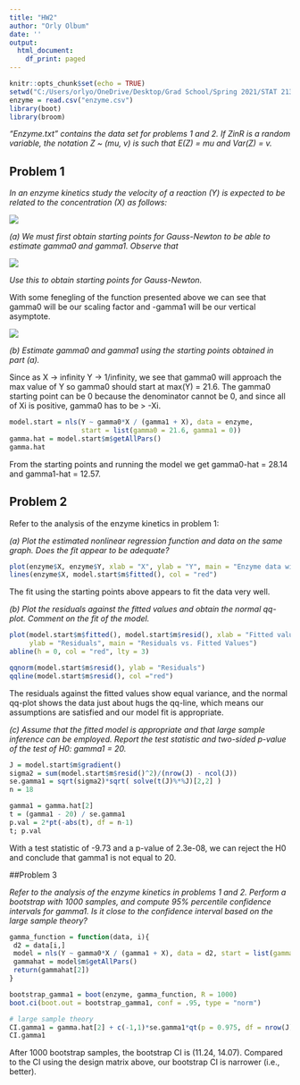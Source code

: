 ---
title: "HW2"
author: "Orly Olbum"
date: ''
output:
  html_document:
    df_print: paged
---

```{r setup, include = FALSE}
knitr::opts_chunk$set(echo = TRUE)
setwd("C:/Users/orlyo/OneDrive/Desktop/Grad School/Spring 2021/STAT 2132 - Applied Stat. Methods 2/Homeworks/HW2")
enzyme = read.csv("enzyme.csv")
library(boot)
library(broom)
```

*"Enzyme.txt" contains the data set for problems 1 and 2. If ZinR is a random variable, the notation Z ~ (mu, v) is such that E(Z) = mu and Var(Z) = v.*

## Problem 1

*In an enzyme kinetics study the velocity of a reaction (Y) is expected to be related to the concentration (X) as follows:*

![](prob1.png)

*(a) We must first obtain starting points for Gauss-Newton to be able to estimate gamma0 and gamma1. Observe that*

![](prob1a.png)

*Use this to obtain starting points for Gauss-Newton.*  

With some fenegling of the function presented above we can see that gamma0 will be our scaling factor and -gamma1 will be our vertical asymptote.

![](hw1a.jpg)

*(b) Estimate gamma0 and gamma1 using the starting points obtained in part (a).*

Since as X ->  infinity Y -> 1/infinity, we see that gamma0 will approach the max value of Y so gamma0 should start at max(Y) = 21.6. The gamma0 starting point can be 0 because the denominator cannot be 0, and since all of Xi is positive, gamma0 has to be > -Xi.

```{r}
model.start = nls(Y ~ gamma0*X / (gamma1 + X), data = enzyme, 
                  start = list(gamma0 = 21.6, gamma1 = 0))
gamma.hat = model.start$m$getAllPars()
gamma.hat
```

From the starting points and running the model we get gamma0-hat = 28.14 and gamma1-hat = 12.57.


## Problem 2

Refer to the analysis of the enzyme kinetics in problem 1:

*(a) Plot the estimated nonlinear regression function and data on the same graph. Does the fit appear to be adequate?*

```{r}
plot(enzyme$X, enzyme$Y, xlab = "X", ylab = "Y", main = "Enzyme data with Model Fit")
lines(enzyme$X, model.start$m$fitted(), col = "red")
```

The fit using the starting points above appears to fit the data very well.

*(b) Plot the residuals against the fitted values and obtain the normal qq-plot. Comment on the fit of the model.*

```{r}
plot(model.start$m$fitted(), model.start$m$resid(), xlab = "Fitted values", 
     ylab = "Residuals", main = "Residuals vs. Fitted Values")
abline(h = 0, col = "red", lty = 3)

qqnorm(model.start$m$resid(), ylab = "Residuals")
qqline(model.start$m$resid(), col ="red")
```

The residuals against the fitted values show equal variance, and the normal qq-plot shows the data just about hugs the qq-line, which means our assumptions are satisfied and our model fit is appropriate.

*(c) Assume that the fitted model is appropriate and that large sample inference can be employed. Report the test statistic and two-sided p-value of the test of H0: gamma1 = 20.*

```{r}
J = model.start$m$gradient()
sigma2 = sum(model.start$m$resid()^2)/(nrow(J) - ncol(J))
se.gamma1 = sqrt(sigma2)*sqrt( solve(t(J)%*%J)[2,2] )
n = 18

gamma1 = gamma.hat[2]
t = (gamma1 - 20) / se.gamma1
p.val = 2*pt(-abs(t), df = n-1)
t; p.val
```

With a test statistic of -9.73 and a p-value of 2.3e-08, we can reject the H0 and conclude that gamma1 is not equal to 20.


##Problem 3

*Refer to the analysis of the enzyme kinetics in problems 1 and 2. Perform a bootstrap with 1000 samples, and compute 95% percentile confidence intervals for gamma1. Is it close to the confidence interval based on the large sample theory?*

```{r}
gamma_function = function(data, i){
 d2 = data[i,] 
 model = nls(Y ~ gamma0*X / (gamma1 + X), data = d2, start = list(gamma0 = 21, gamma1 = 0))
 gammahat = model$m$getAllPars()
 return(gammahat[2])
}

bootstrap_gamma1 = boot(enzyme, gamma_function, R = 1000)
boot.ci(boot.out = bootstrap_gamma1, conf = .95, type = "norm")

# large sample theory
CI.gamma1 = gamma.hat[2] + c(-1,1)*se.gamma1*qt(p = 0.975, df = nrow(J)-ncol(J))
CI.gamma1
```

After 1000 bootstrap samples, the bootstrap CI is (11.24, 14.07). Compared to the CI using the design matrix above, our bootstrap CI is narrower (i.e., better).


